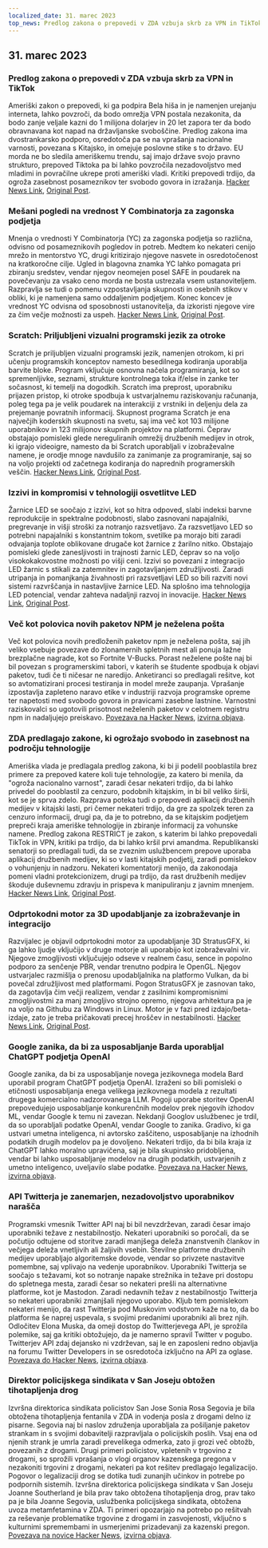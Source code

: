 ```yaml
---
localized_date: 31. marec 2023
top_news: Predlog zakona o prepovedi v ZDA vzbuja skrb za VPN in TikTok
---
```




## 31. marec 2023

### Predlog zakona o prepovedi v ZDA vzbuja skrb za VPN in TikTok

Ameriški zakon o prepovedi, ki ga podpira Bela hiša in je namenjen urejanju interneta, lahko povzroči, da bodo omrežja VPN postala nezakonita, da bodo zanje veljale kazni do 1 milijona dolarjev in 20 let zapora ter da bodo obravnavana kot napad na državljanske svoboščine. Predlog zakona ima dvostrankarsko podporo, osredotoča pa se na vprašanja nacionalne varnosti, povezana s Kitajsko, in omejuje poslovne stike s to državo. EU morda ne bo sledila ameriškemu trendu, saj imajo države svojo pravno strukturo, prepoved Tiktoka pa bi lahko povzročila nezadovoljstvo med mladimi in povračilne ukrepe proti ameriški vladi. Kritiki prepovedi trdijo, da ogroža zasebnost posameznikov ter svobodo govora in izražanja.
[Hacker News Link](http://news.ycombinator.com/item?id=35366955), [Original Post](https://www.youtube.com/watch?v=FWQGA_n5Z4M).

### Mešani pogledi na vrednost Y Combinatorja za zagonska podjetja

Mnenja o vrednosti Y Combinatorja (YC) za zagonska podjetja so različna, odvisno od posameznikovih pogledov in potreb. Medtem ko nekateri cenijo mrežo in mentorstvo YC, drugi kritizirajo njegove nasvete in osredotočenost na kratkoročne cilje. Ugled in blagovna znamka YC lahko pomagata pri zbiranju sredstev, vendar njegov neomejen posel SAFE in poudarek na povečevanju za vsako ceno morda ne bosta ustrezala vsem ustanoviteljem. Razpravlja se tudi o pomenu vzpostavljanja skupnosti in osebnih stikov v obliki, ki je namenjena samo oddaljenim podjetjem. Konec koncev je vrednost YC odvisna od sposobnosti ustanovitelja, da izkoristi njegove vire za čim večje možnosti za uspeh.
[Hacker News Link](http://news.ycombinator.com/item?id=35373019), [Original Post](https://acecreamu.substack.com/p/is-y-combinator-worth-the-money).

### Scratch: Priljubljeni vizualni programski jezik za otroke

Scratch je priljubljen vizualni programski jezik, namenjen otrokom, ki pri učenju programskih konceptov namesto besedilnega kodiranja uporablja barvite bloke. Program vključuje osnovna načela programiranja, kot so spremenljivke, seznami, strukture kontrolnega toka if/else in zanke ter sočasnost, ki temelji na dogodkih. Scratch ima preprost, uporabniku prijazen pristop, ki otroke spodbuja k ustvarjalnemu raziskovanju računanja, poleg tega pa je velik poudarek na interakciji z vrstniki in deljenju dela za prejemanje povratnih informacij. Skupnost programa Scratch je ena največjih koderskih skupnosti na svetu, saj ima več kot 103 milijone uporabnikov in 123 milijonov skupnih projektov na platformi. Čeprav obstajajo pomisleki glede nereguliranih omrežij družbenih medijev in otrok, ki igrajo videoigre, namesto da bi Scratch uporabljali v izobraževalne namene, je orodje mnoge navdušilo za zanimanje za programiranje, saj so na voljo projekti od začetnega kodiranja do naprednih programerskih veščin.
[Hacker News Link](http://news.ycombinator.com/item?id=35373052), [Original Post](https://scratch.mit.edu/about).

### Izzivi in kompromisi v tehnologiji osvetlitve LED

Žarnice LED se soočajo z izzivi, kot so hitra odpoved, slabi indeksi barvne reprodukcije in spektralne podobnosti, slabo zasnovani napajalniki, pregrevanje in višji stroški za notranjo razsvetljavo. Za razsvetljavo LED so potrebni napajalniki s konstantnim tokom, svetilke pa morajo biti zaradi odvajanja toplote oblikovane drugače kot žarnice z žarilno nitko. Obstajajo pomisleki glede zanesljivosti in trajnosti žarnic LED, čeprav so na voljo visokokakovostne možnosti po višji ceni. Izzivi so povezani z integracijo LED žarnic s stikali za zatemnitev in zagotavljanjem združljivosti. Zaradi utripanja in pomanjkanja živahnosti pri razsvetljavi LED so bili razviti novi sistemi razvrščanja in nastavljive žarnice LED. Na splošno ima tehnologija LED potencial, vendar zahteva nadaljnji razvoj in inovacije.
[Hacker News Link](http://news.ycombinator.com/item?id=35371750), [Original Post](https://nymag.com/strategist/article/led-light-bulbs-investigation.html).

### Več kot polovica novih paketov NPM je neželena pošta

Več kot polovica novih predloženih paketov npm je neželena pošta, saj jih veliko vsebuje povezave do zlonamernih spletnih mest ali ponuja lažne brezplačne nagrade, kot so Fortnite V-Bucks. Porast neželene pošte naj bi bil povezan s programerskimi tabori, v katerih se študente spodbuja k objavi paketov, tudi če ti ničesar ne naredijo. Anketiranci so predlagali rešitve, kot so avtomatizirani procesi testiranja in model mreže zaupanja. Vprašanje izpostavlja zapleteno naravo etike v industriji razvoja programske opreme ter napetosti med svobodo govora in pravicami zasebne lastnine. Varnostni raziskovalci so ugotovili prisotnost neželenih paketov v celotnem registru npm in nadaljujejo preiskavo.
[Povezava na Hacker News](http://news.ycombinator.com/item?id=35370728), [izvirna objava](https://blog.sandworm.dev/one-in-two-new-npm-packages-is-seo-spam-right-now).

### ZDA predlagajo zakone, ki ogrožajo svobodo in zasebnost na področju tehnologije

Ameriška vlada je predlagala predlog zakona, ki bi ji podelil pooblastila brez primere za prepoved katere koli tuje tehnologije, za katero bi menila, da "ogroža nacionalno varnost", zaradi česar nekateri trdijo, da bi lahko privedel do pooblastil za cenzuro, podobnih kitajskim, in bi bil veliko širši, kot se je sprva zdelo. Razprava poteka tudi o prepovedi aplikacij družbenih medijev v kitajski lasti, pri čemer nekateri trdijo, da gre za spolzek teren za cenzuro informacij, drugi pa, da je to potrebno, da se kitajskim podjetjem prepreči kraja ameriške tehnologije in zbiranje informacij za vohunske namene. Predlog zakona RESTRICT je zakon, s katerim bi lahko prepovedali TikTok in VPN, kritiki pa trdijo, da bi lahko kršil prvi amandma. Republikanski senatorji so predlagali tudi, da se zveznim uslužbencem prepove uporaba aplikacij družbenih medijev, ki so v lasti kitajskih podjetij, zaradi pomislekov o vohunjenju in nadzoru. Nekateri komentatorji menijo, da zakonodaja pomeni vladni protekcionizem, drugi pa trdijo, da rast družbenih medijev škoduje duševnemu zdravju in prispeva k manipuliranju z javnim mnenjem.
[Hacker News Link](http://news.ycombinator.com/item?id=35369075), [Original Post](https://www.vice.com/en/article/4a3ddb/restrict-act-insanely-broad-ban-tiktok-vpns).

### Odprtokodni motor za 3D upodabljanje za izobraževanje in integracijo

Razvijalec je objavil odprtokodni motor za upodabljanje 3D StratusGFX, ki ga lahko ljudje vključijo v druge motorje ali uporabijo kot izobraževalni vir. Njegove zmogljivosti vključujejo odseve v realnem času, sence in popolno podporo za senčenje PBR, vendar trenutno podpira le OpenGL. Njegov ustvarjalec razmišlja o prenosu upodabljalnika na platformo Vulkan, da bi povečal združljivost med platformami. Pogon StratusGFX je zasnovan tako, da zagotavlja čim večji realizem, vendar z zasilnimi kompromisnimi zmogljivostmi za manj zmogljivo strojno opremo, njegova arhitektura pa je na voljo na Githubu za Windows in Linux. Motor je v fazi pred izdajo/beta-izdaje, zato je treba pričakovati precej hroščev in nestabilnosti.
[Hacker News Link](http://news.ycombinator.com/item?id=35370284), [Original Post](https://github.com/KTStephano/StratusGFX).

### Google zanika, da bi za usposabljanje Barda uporabljal ChatGPT podjetja OpenAI

Google zanika, da bi za usposabljanje novega jezikovnega modela Bard uporabil program ChatGPT podjetja OpenAI. Izraženi so bili pomisleki o etičnosti usposabljanja enega velikega jezikovnega modela z rezultati drugega komercialno nadzorovanega LLM. Pogoji uporabe storitev OpenAI prepovedujejo usposabljanje konkurenčnih modelov prek njegovih izhodov ML, vendar Google k temu ni zavezan. Nekdanji Googlov uslužbenec je trdil, da so uporabljali podatke OpenAI, vendar Google to zanika. Gradivo, ki ga ustvari umetna inteligenca, ni avtorsko zaščiteno, usposabljanje na izhodnih podatkih drugih modelov pa je dovoljeno. Nekateri trdijo, da bi bila kraja iz ChatGPT lahko moralno upravičena, saj je bila skupinsko pridobljena, vendar bi lahko usposabljanje modelov na drugih podatkih, ustvarjenih z umetno inteligenco, uveljavilo slabe podatke.
[Povezava na Hacker News](http://news.ycombinator.com/item?id=35370915), [izvirna objava](https://twitter.com/steventey/status/1641267979399704576).

### API Twitterja je zanemarjen, nezadovoljstvo uporabnikov narašča

Programski vmesnik Twitter API naj bi bil nevzdrževan, zaradi česar imajo uporabniki težave z nestabilnostjo. Nekateri uporabniki so poročali, da se počutijo odtujene od storitve zaradi manjšega deleža znanstvenih člankov in večjega deleža vnetljivih ali žaljivih vsebin. Številne platforme družbenih medijev uporabljajo algoritemske dovode, vendar so privzete nastavitve pomembne, saj vplivajo na vedenje uporabnikov. Uporabniki Twitterja se soočajo s težavami, kot so notranje napake strežnika in težave pri dostopu do spletnega mesta, zaradi česar so nekateri prešli na alternativne platforme, kot je Mastodon. Zaradi nedavnih težav z nestabilnostjo Twitterja so nekateri uporabniki zmanjšali njegovo uporabo. Kljub tem pomislekom nekateri menijo, da rast Twitterja pod Muskovim vodstvom kaže na to, da bo platforma še naprej uspevala, s svojimi predanimi uporabniki ali brez njih. Odločitev Elona Muska, da omeji dostop do Twitterjevega API, je sprožila polemike, saj ga kritiki obtožujejo, da je namerno spravil Twitter v pogubo. Twitterjev API zdaj dejansko ni vzdrževan, saj le en zaposleni redno objavlja na forumu Twitter Developers in se osredotoča izključno na API za oglase.
[Povezava do Hacker News](http://news.ycombinator.com/item?id=35370152), [izvirna objava](https://snarfed.org/the-twitter-api-is-now-effectively-unmaintained).

### Direktor policijskega sindikata v San Joseju obtožen tihotapljenja drog

Izvršna direktorica sindikata policistov San Jose Sonia Rosa Segovia je bila obtožena tihotapljenja fentanila v ZDA in vodenja posla z drogami delno iz pisarne. Segovia naj bi naslov združenja uporabljala za pošiljanje paketov strankam in s svojimi dobavitelji razpravljala o policijskih poslih. Vsaj ena od njenih strank je umrla zaradi prevelikega odmerka, zato ji grozi več obtožb, povezanih z drogami. Drugi primeri policistov, vpletenih v trgovino z drogami, so sprožili vprašanja o vlogi organov kazenskega pregona v nezakoniti trgovini z drogami, nekateri pa kot rešitev predlagajo legalizacijo. Pogovor o legalizaciji drog se dotika tudi zunanjih učinkov in potrebe po podpornih sistemih. Izvršna direktorica policijskega sindikata v San Joseju Joanne Southerland je bila prav tako obtožena tihotapljenja drog, prav tako pa je bila Joanne Segovia, uslužbenka policijskega sindikata, obtožena uvoza metamfetamina v ZDA. Ti primeri opozarjajo na potrebo po rešitvah za reševanje problematike trgovine z drogami in zasvojenosti, vključno s kulturnimi spremembami in usmerjenimi prizadevanji za kazenski pregon.
[Povezava na novice Hacker News](http://news.ycombinator.com/item?id=35376488), [izvirna objava](https://www.washingtonexaminer.com/news/crime/san-jose-police-union-director-smuggle-fentanyl-charge).



